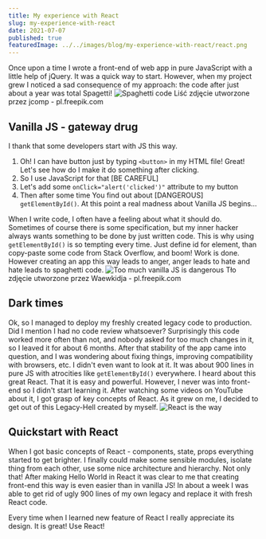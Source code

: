 ```yaml
---
title: My experience with React
slug: my-experience-with-react
date: 2021-07-07
published: true
featuredImage: ../../images/blog/my-experience-with-react/react.png
---
```


Once upon a time I wrote a front-end of web app in pure JavaScript with a little help of jQuery. It was a quick way to start. However, when my project grew I noticed a sad consequence of my approach: the code after just about a year was total Spagetti!
![Spaghetti code](../../images/blog/my-experience-with-react/spaghetti.jpg "Spaghetti code")
Liść zdjęcie utworzone przez jcomp - pl.freepik.com

## Vanilla JS - gateway drug

I thank that some developers start with JS this way.


1. Oh! I can have button just by typing `<button>` in my HTML file! Great! Let's see how do I make it do something after clicking.
2. So I use JavaScript for that [BE CAREFUL]
3. Let's add some `onClick="alert('clicked')"` attribute to my button
4. Then after some time You find out about [DANGEROUS] `getElementById()`. At this point a real madness about Vanilla JS begins…

When I write code, I often have a feeling about what it should do. Sometimes of course there is some specification, but my inner hacker always wants something to be done by just written code. This is why using `getElementById()` is so tempting every time. Just define id for element, than copy-paste some code from Stack Overflow, and boom! Work is done. However creating an app this way leads to anger, anger leads to hate and hate leads to spaghetti code.
![Too much vanilla JS is dangerous](../../images/blog/my-experience-with-react/gateway-drug.jpg "Too much vanilla JS is dangerous")
Tło zdjęcie utworzone przez Waewkidja - pl.freepik.com

## Dark times

Ok, so I managed to deploy my freshly created legacy code to production. Did I mention I had no code review whatsoever? Surprisingly this code worked more often than not, and nobody asked for too much changes in it, so I leaved it for about 6 months. After that stability of the app came into question, and I was wondering about fixing things, improving compatibility with browsers, etc. I didn't even want to look at it. It was about 900 lines in pure JS with atrocities like `getElementById()` everywhere. I heard about this great React. That it is easy and powerful. However, I never was into front-end so I didn't start learning it. After watching some videos on YouTube about it, I got grasp of key concepts of React. As it grew on me, I decided to get out of this Legacy-Hell created by myself.
![React is the way](../../images/blog/my-experience-with-react/react.png "React is the way")

## Quickstart with React

When I got basic concepts of React - components, state, props everything started to get brighter. I finally could make some sensible modules, isolate thing from each other, use some nice architecture and hierarchy. Not only that! After making Hello World in React it was clear to me that creating front-end this way is even easier than in vanilla JS! In about a week I was able to get rid of ugly 900 lines of my own legacy and replace it with fresh React code.

Every time when I learned new feature of React I really appreciate its design. It is great! Use React!
